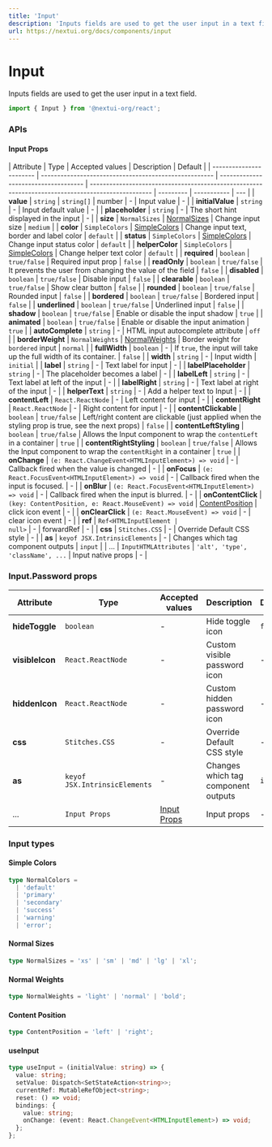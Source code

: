```yaml
---
title: 'Input'
description: 'Inputs fields are used to get the user input in a text field.'
url: https://nextui.org/docs/components/input
---
```


# Input

Inputs fields are used to get the user input in a text field.

```jsx
import { Input } from '@nextui-org/react';
```

<CarbonAd />

<Spacer y={2} />

<Playground
  title="Default"
  desc="The default `Input` contains an animation effect."
  files={inputContent.default_input}
/>

<Playground
  title="Disabled"
  desc="Unusable and un-writtable `Input`."
  files={inputContent.disabled}
/>

<Playground
  title="Clearable"
  desc="Add a clear button in the `Input` box."
  files={inputContent.clearable}
/>

<Playground
  title="Label"
  desc="Add a label to the `Input` with the property `label`"
  files={inputContent.label}
/>

<Playground
  title="Label Placeholder"
  desc="With the property `labelPlaceholder` the placeholder becomes a label with an great animation."
  files={inputContent.labelPlaceholder}
/>

<Playground
  title="Password"
  desc="`Input` component with a show/hide password functionality, Important: You have to use the `Input.Password`
  component."
  files={inputContent.password}
/>

<Playground
  title="Sizes"
  desc="Change the size of the entire `Input` including `padding`, `font-size` and `border` with the `size` property."
  files={inputContent.size}
/>

<Playground
  title="Bordered"
  desc="You can change the full style to a bordered `Input` with the `bordered` property and 
  you can customize the color with the `color` prop."
  files={inputContent.bordered}
/>

<Playground
  title="Underlined"
  desc="You can change the full style to an undelined `Input` like the material effect just adding 
 the `underlined` prop."
  files={inputContent.underlined}
/>

<Playground
  title="Rounded"
  desc="You can completely round the corners of any type of `Input` with the `rounded` prop."
  files={inputContent.rounded}
/>

<Playground
  title="Status"
  desc="You can change the color of the entire `Input` with the property `status`."
  files={inputContent.status}
/>

<Playground
  title="No Shadow"
  desc="You can disable the shadow of the entire `Input` with the property `shadow={false}`."
  files={inputContent.shadow}
/>

<Playground
  title="Helper text"
  desc="You can add a helper text to `Input` with the prop `helperText` and customise its color with the `helperColor` prop. 
  The first example is using the hook [useInput](#useinput)"
  files={inputContent.helper}
/>

<Playground
  title="Left/right labels"
  desc="You can put any content at the begining or at the end of the `Input`"
  files={inputContent.LRLabels}
/>

<Playground
  title="Content"
  desc="You can put any content at the begining or at the end of the `Input` with the properties `contentLeft` and `contentRight`.
  Important: If you want the `Input` component change the icon colors according to the current `status` color 
  you should use `currentColor` as the icon/svg color to allows ."
  files={inputContent.content}
/>

<Playground
  title="No Animated"
  desc="You can disable the animation of the entire `Input` with the property `animated={false}`."
  files={inputContent.noAnimated}
/>

<Playground
  title="Input Types"
  desc="Change the type of `Input` with the `type` property as a native html input, the default value is `text`"
  files={inputContent.types}
/>

<Spacer y={3} />

### APIs

<Spacer y={2} />

#### Input Props

| Attribute               | Type                                                  | Accepted values                      | Description                                                                                       | Default   |
| ----------------------- | ----------------------------------------------------- | ------------------------------------ | ------------------------------------------------------------------------------------------------- | --------- | ----------- | --- |
| **value**               | `string`                                               | `string[]`                             | number                                                                                           | -         | Input value | -   |
| **initialValue**        | `string`                                              | -                                    | Input default value                                                                               | -         |
| **placeholder**         | `string`                                              | -                                    | The short hint displayed in the input                                                             | -         |
| **size**                | `NormalSizes`                                         | [NormalSizes](#normal-sizes)         | Change input size                                                                                 | `medium`  |
| **color**               | `SimpleColors`                                        | [SimpleColors](#simple-colors)       | Change input text, border and label color                                                         | `default` |
| **status**              | `SimpleColors`                                        | [SimpleColors](#simple-colors)       | Change input status color                                                                         | `default` |
| **helperColor**         | `SimpleColors`                                        | [SimpleColors](#simple-colors)       | Change helper text color                                                                          | `default` |
| **required**            | `boolean`                                             | `true/false`                         | Required input prop                                                                               | `false`   |
| **readOnly**            | `boolean`                                             | `true/false`                         | It prevents the user from changing the value of the field                                         | `false`   |
| **disabled**            | `boolean`                                             | `true/false`                         | Disable input                                                                                     | `false`   |
| **clearable**           | `boolean`                                             | `true/false`                         | Show clear button                                                                                 | `false`   |
| **rounded**             | `boolean`                                             | `true/false`                         | Rounded input                                                                                     | `false`   |
| **bordered**            | `boolean`                                             | `true/false`                         | Bordered input                                                                                    | `false`   |
| **underlined**          | `boolean`                                             | `true/false`                         | Underlined input                                                                                  | `false`   |
| **shadow**              | `boolean`                                             | `true/false`                         | Enable or disable the input shadow                                                                | `true`    |
| **animated**            | `boolean`                                             | `true/false`                         | Enable or disable the input animation                                                             | `true`    |
| **autoComplete**        | `string`                                              | -                                    | HTML input autocomplete attribute                                                                 | `off`     |
| **borderWeight**        | `NormalWeights`                                       | [NormalWeights](#normal-weights)     | Border weight for `bordered` input                                                                | `normal`  |
| **fullWidth**           | `boolean`                                             | -                                    | If `true`, the input will take up the full width of its container.                                | `false`   |
| **width**               | `string`                                              | -                                    | Input width                                                                                       | `initial` |
| **label**               | `string`                                              | -                                    | Text label for input                                                                              | -         |
| **labelPlaceholder**    | `string`                                              | -                                    | The placeholder becomes a label                                                                   | -         |
| **labelLeft**           | `string`                                              | -                                    | Text label at left of the input                                                                   | -         |
| **labelRight**          | `string`                                              | -                                    | Text label at right of the input                                                                  | -         |
| **helperText**          | `string`                                              | -                                    | Add a helper text to Input                                                                        | -         |
| **contentLeft**         | `React.ReactNode`                                     | -                                    | Left content for input                                                                            | -         |
| **contentRight**        | `React.ReactNode`                                     | -                                    | Right content for input                                                                           | -         |
| **contentClickable**    | `boolean`                                             | `true/false`                         | Left/right content are clickable (just applied when the styling prop is true, see the next props) | `false`   |
| **contentLeftStyling**  | `boolean`                                             | `true/false`                         | Allows the Input component to wrap the `contentLeft` in a container                               | `true`    |
| **contentRightStyling** | `boolean`                                             | `true/false`                         | Allows the Input component to wrap the `contentRight` in a container                              | `true`    |
| **onChange**            | `(e: React.ChangeEvent<HTMLInputElement>) => void`    | -                                    | Callback fired when the value is changed                                                          | -         |
| **onFocus**             | `(e: React.FocusEvent<HTMLInputElement>) => void`     | -                                    | Callback fired when the input is focused.                                                         | -         |
| **onBlur**              | `(e: React.FocusEvent<HTMLInputElement>) => void`     | -                                    | Callback fired when the input is blurred.                                                         | -         |
| **onContentClick**      | `(key: ContentPosition, e: React.MouseEvent) => void` | [ContentPosition](#content-position) | click icon event                                                                                  | -         |
| **onClearClick**        | `(e: React.MouseEvent) => void`                       | -                                    | clear icon event                                                                                  | -         |
| **ref**                 | <Code>Ref<HTMLInputElement &#124; null></Code>        | -                                    | forwardRef                                                                                        | -         |
| **css**                 | `Stitches.CSS`                                        | -                                    | Override Default CSS style                                                                        | -         |
| **as**                  | `keyof JSX.IntrinsicElements`                         | -                                    | Changes which tag component outputs                                                               | `input`   |
| ...                     | `InputHTMLAttributes`                                 | `'alt', 'type', 'className', ...`    | Input native props                                                                                | -         |

<Spacer y={2} />

### Input.Password props

| Attribute       | Type                          | Accepted values             | Description                         | Default |
| --------------- | ----------------------------- | --------------------------- | ----------------------------------- | ------- |
| **hideToggle**  | `boolean`                     | -                           | Hide toggle icon                    | `false` |
| **visibleIcon** | `React.ReactNode`             | -                           | Custom visible password icon        | -       |
| **hiddenIcon**  | `React.ReactNode`             | -                           | Custom hidden password icon         | -       |
| **css**         | `Stitches.CSS`                | -                           | Override Default CSS style          | -       |
| **as**          | `keyof JSX.IntrinsicElements` | -                           | Changes which tag component outputs | `input` |
| ...             | `Input Props`                 | [Input Props](#input-props) | Input props                         | -       |

<Spacer y={2} />

### Input types

<Spacer y={1} />

#### Simple Colors

```ts
type NormalColors =
  | 'default'
  | 'primary'
  | 'secondary'
  | 'success'
  | 'warning'
  | 'error';
```

#### Normal Sizes

```ts
type NormalSizes = 'xs' | 'sm' | 'md' | 'lg' | 'xl';
```

#### Normal Weights

```ts
type NormalWeights = 'light' | 'normal' | 'bold';
```

#### Content Position

```ts
type ContentPosition = 'left' | 'right';
```

#### useInput

```ts
type useInput = (initialValue: string) => {
  value: string;
  setValue: Dispatch<SetStateAction<string>>;
  currentRef: MutableRefObject<string>;
  reset: () => void;
  bindings: {
    value: string;
    onChange: (event: React.ChangeEvent<HTMLInputElement>) => void;
  };
};
```
